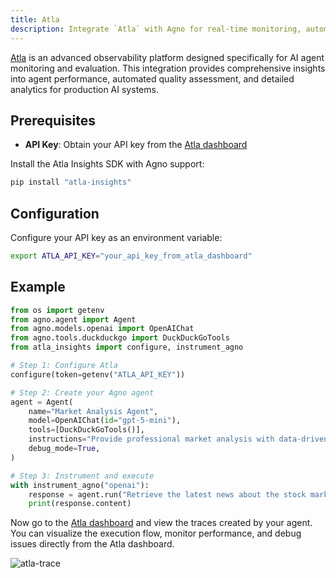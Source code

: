 ```yaml
---
title: Atla
description: Integrate `Atla` with Agno for real-time monitoring, automated evaluation, and performance analytics of your AI agents.
---
```


[Atla](https://www.atla-ai.com/) is an advanced observability platform designed specifically for AI agent monitoring and evaluation. 
This integration provides comprehensive insights into agent performance, automated quality assessment, and detailed analytics for production AI systems.

## Prerequisites

- **API Key**: Obtain your API key from the [Atla dashboard](https://app.atla-ai.com)

Install the Atla Insights SDK with Agno support:

```bash
pip install "atla-insights"
```

## Configuration

Configure your API key as an environment variable:

```bash
export ATLA_API_KEY="your_api_key_from_atla_dashboard"
```

## Example

```python
from os import getenv
from agno.agent import Agent
from agno.models.openai import OpenAIChat
from agno.tools.duckduckgo import DuckDuckGoTools
from atla_insights import configure, instrument_agno

# Step 1: Configure Atla
configure(token=getenv("ATLA_API_KEY"))

# Step 2: Create your Agno agent
agent = Agent(
    name="Market Analysis Agent",
    model=OpenAIChat(id="gpt-5-mini"),
    tools=[DuckDuckGoTools()],
    instructions="Provide professional market analysis with data-driven insights.",
    debug_mode=True,
)

# Step 3: Instrument and execute
with instrument_agno("openai"):
    response = agent.run("Retrieve the latest news about the stock market.")
    print(response.content)
```

Now go to the [Atla dashboard](https://app.atla-ai.com/app/) and view the traces created by your agent. You can visualize the execution flow, monitor performance, and debug issues directly from the Atla dashboard.

<Frame caption="Atla Agent run trace">
  <img
    src="/images/atla-trace-summary.png"
    style={{ borderRadius: '10px', width: '100%', maxWidth: '800px' }}
    alt="atla-trace"
  />
</Frame>
